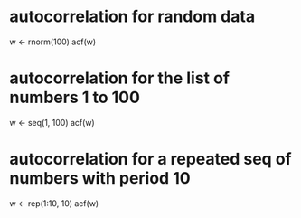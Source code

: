 # autocorrelation for random data
w <- rnorm(100)
acf(w)

# autocorrelation for the list of numbers 1 to 100
w <- seq(1, 100)
acf(w)

# autocorrelation for a repeated seq of numbers with period 10
w <- rep(1:10, 10)
acf(w)


